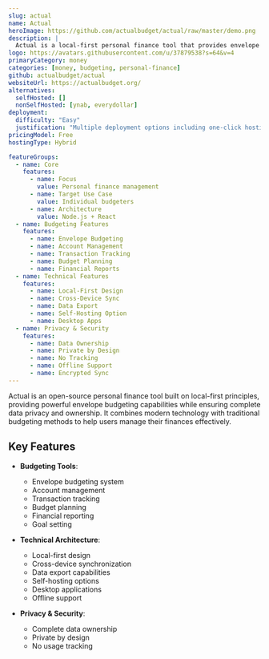 ```yaml
---
slug: actual
name: Actual
heroImage: https://github.com/actualbudget/actual/raw/master/demo.png
description: |
  Actual is a local-first personal finance tool that provides envelope budgeting capabilities with synchronization between devices, offering complete data ownership and privacy through self-hosting options.
logo: https://avatars.githubusercontent.com/u/37879538?s=64&v=4
primaryCategory: money
categories: [money, budgeting, personal-finance]
github: actualbudget/actual
websiteUrl: https://actualbudget.org/
alternatives:
  selfHosted: []
  nonSelfHosted: [ynab, everydollar]
deployment:
  difficulty: "Easy"
  justification: "Multiple deployment options including one-click hosting, Docker, and downloadable desktop apps."
pricingModel: Free
hostingType: Hybrid

featureGroups:
  - name: Core
    features:
      - name: Focus
        value: Personal finance management
      - name: Target Use Case
        value: Individual budgeters
      - name: Architecture
        value: Node.js + React
  - name: Budgeting Features
    features:
      - name: Envelope Budgeting
      - name: Account Management
      - name: Transaction Tracking
      - name: Budget Planning
      - name: Financial Reports
  - name: Technical Features
    features:
      - name: Local-First Design
      - name: Cross-Device Sync
      - name: Data Export
      - name: Self-Hosting Option
      - name: Desktop Apps
  - name: Privacy & Security
    features:
      - name: Data Ownership
      - name: Private by Design
      - name: No Tracking
      - name: Offline Support
      - name: Encrypted Sync
---
```


Actual is an open-source personal finance tool built on local-first principles, providing powerful envelope budgeting capabilities while ensuring complete data privacy and ownership. It combines modern technology with traditional budgeting methods to help users manage their finances effectively.

## Key Features

- **Budgeting Tools**:

  - Envelope budgeting system
  - Account management
  - Transaction tracking
  - Budget planning
  - Financial reporting
  - Goal setting

- **Technical Architecture**:

  - Local-first design
  - Cross-device synchronization
  - Data export capabilities
  - Self-hosting options
  - Desktop applications
  - Offline support

- **Privacy & Security**:

  - Complete data ownership
  - Private by design
  - No usage tracking
